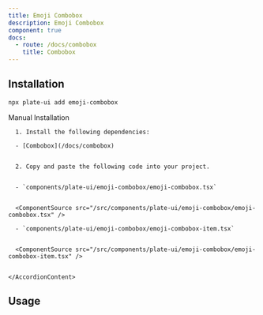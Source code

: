 ```yaml
---
title: Emoji Combobox
description: Emoji Combobox
component: true
docs:
  - route: /docs/combobox
    title: Combobox
---
```


[//]: # '<ComponentExample src="/src/components/examples/PlaygroundDemo.tsx">'
[//]: # '  <PlaygroundDemo />'
[//]: # '</ComponentExample>'

## Installation

```bash
npx plate-ui add emoji-combobox
```

<Accordion type="single" collapsible>
  <AccordionItem value="manual-installation">
    <AccordionTrigger>Manual Installation</AccordionTrigger>
    <AccordionContent>

      1. Install the following dependencies:

      - [Combobox](/docs/combobox)


      2. Copy and paste the following code into your project.


      - `components/plate-ui/emoji-combobox/emoji-combobox.tsx`


      <ComponentSource src="/src/components/plate-ui/emoji-combobox/emoji-combobox.tsx" />

      - `components/plate-ui/emoji-combobox/emoji-combobox-item.tsx`


      <ComponentSource src="/src/components/plate-ui/emoji-combobox/emoji-combobox-item.tsx" />


    </AccordionContent>

  </AccordionItem>
</Accordion>

## Usage

```tsx

```

```tsx

```
